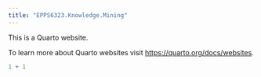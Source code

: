 ```yaml
---
title: "EPPS6323.Knowledge.Mining"
---
```


This is a Quarto website.

To learn more about Quarto websites visit <https://quarto.org/docs/websites>.

```r
1 + 1
```
